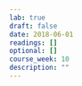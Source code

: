 ```yaml
---
lab: true
draft: false
date: 2018-06-01
readings: []
optional: []
course_week: 10
description: ""
---
```

